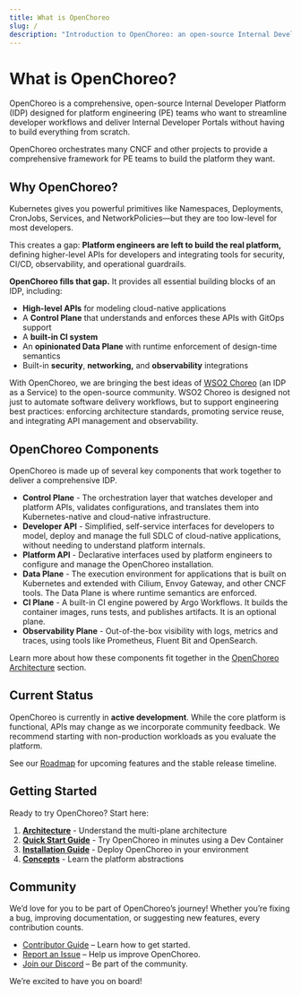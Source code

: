 ```yaml
---
title: What is OpenChoreo
slug: /
description: "Introduction to OpenChoreo: an open-source Internal Developer Platform (IDP) that helps platform teams deliver scalable, self-service developer experiences on Kubernetes."
---
```



# What is OpenChoreo?
OpenChoreo is a comprehensive, open-source Internal Developer Platform (IDP) designed for platform engineering (PE) teams who want to streamline developer workflows and deliver Internal Developer Portals without having to build everything from scratch.

OpenChoreo orchestrates many CNCF and other projects to provide a comprehensive framework for PE teams to build the platform they want.

## Why OpenChoreo?

Kubernetes gives you powerful primitives like Namespaces, Deployments, CronJobs, Services, and NetworkPolicies—but they are too low-level for most developers.

This creates a gap: **Platform engineers are left to build the real platform,** defining higher-level APIs for developers and integrating tools for security, CI/CD, observability, and operational guardrails. 

**OpenChoreo fills that gap.** It provides all essential building blocks of an IDP, including:
- **High-level APIs** for modeling cloud-native applications
- A **Control Plane** that understands and enforces these APIs with GitOps support
- A **built-in CI system**
- An **opinionated Data Plane** with runtime enforcement of design-time semantics 
- Built-in **security**, **networking,** and **observability** integrations

With OpenChoreo, we are bringing the best ideas of [WSO2 Choreo](https://choreo.dev) (an IDP as a Service) to the open-source community. WSO2 Choreo is designed not just to automate software delivery workflows, but to support engineering best practices: enforcing architecture standards, promoting service reuse, and integrating API management and observability.

## OpenChoreo Components

OpenChoreo is made up of several key components that work together to deliver a comprehensive IDP. 

- **Control Plane** - The orchestration layer that watches developer and platform APIs, validates configurations, and translates them into Kubernetes-native and cloud-native infrastructure.
- **Developer API** - Simplified, self-service interfaces for developers to model, deploy and manage the full SDLC of cloud-native applications, without needing to understand platform internals. 
- **Platform API** - Declarative interfaces used by platform engineers to configure and manage the OpenChoreo installation.  
- **Data Plane** - The execution environment for applications that is built on Kubernetes and extended with Cilium, Envoy Gateway, and other CNCF tools. The Data Plane is where runtime semantics are enforced.
- **CI Plane** - A built-in CI engine powered by Argo Workflows. It builds the container images, runs tests, and publishes artifacts. It is an optional plane. 
- **Observability Plane** - Out-of-the-box visibility with logs, metrics and traces, using tools like Prometheus, Fluent Bit and OpenSearch. 

Learn more about how these components fit together in the [OpenChoreo Architecture](./architecture.mdx) section.

## Current Status

OpenChoreo is currently in **active development**. While the core platform is functional, APIs may change as
we incorporate community feedback. We recommend starting with non-production workloads as you evaluate the platform.

See our [Roadmap](https://github.com/orgs/openchoreo/projects/4) for upcoming features and the stable release timeline.

## Getting Started

Ready to try OpenChoreo? Start here:

1. **[Architecture](./architecture.mdx)** - Understand the multi-plane architecture
2. **[Quick Start Guide](../getting-started/quick-start-guide.mdx)** - Try OpenChoreo in minutes using a Dev Container
3. **[Installation Guide](../getting-started/single-cluster.mdx)** - Deploy OpenChoreo in your environment
4. **[Concepts](../concepts/developer-abstractions.md)** - Learn the platform abstractions

## Community
We’d love for you to be part of OpenChoreo’s journey! Whether you’re fixing a bug, improving documentation, or suggesting new features, every contribution counts.
- [Contributor Guide](https://github.com/openchoreo/openchoreo/blob/main/docs/contributors/contribute.md) – Learn how to get started.
- [Report an Issue](https://github.com/openchoreo/openchoreo/issues) – Help us improve OpenChoreo.
- [Join our Discord](https://discord.com/invite/asqDFC8suT) – Be part of the community.

We’re excited to have you on board!
